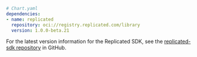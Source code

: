 ```yaml
# Chart.yaml
dependencies:
- name: replicated
  repository: oci://registry.replicated.com/library
  version: 1.0.0-beta.21
```

For the latest version information for the Replicated SDK, see the [replicated-sdk repository](https://github.com/replicatedhq/replicated-sdk/tags) in GitHub.
